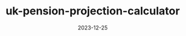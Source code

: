 ---
  title: "uk-pension-projection-calculator"
  date: "2023-12-25"
  description: "UK pension calculator "
  repo: "https://github.com/jagmitg/uk-pension-projection-calculator"
  tags: [TypeScript, HTML, JavaScript, CSS]
  draft: false
---